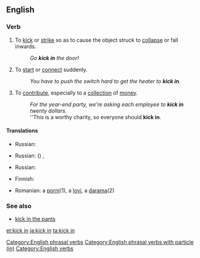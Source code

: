 ==English==

===Verb===
{{head|en|verb|head=[[kick]] [[in]]}}

# {{transitive}} To [[kick]] or [[strike]] so as to cause the object struck to [[collapse]] or fall inwards.
#: ''Go '''kick in''' the door!''
# {{intransitive|idiomatic}} To [[start]] or [[connect]] suddenly.
#: ''You have to push the switch hard to get the heater to '''kick in'''.''
# {{transitive|and|intransitive|idiomatic}} To [[contribute]], especially to a [[collection]] of [[money]].
#: ''For the year-end party, we're asking each employee to  '''kick in''' twenty dollars.''
#: ''This is a worthy charity, so everyone should '''kick in'''.

====Translations====
{{trans-top|To kick or strike so as to cause the object struck to collapse or fall inwards}}
* Russian: {{t-|ru|вышибать}}
{{trans-mid}}
{{trans-bottom}}

{{trans-top|To start or connect suddenly}}
* Russian: ({{t+|ru|неожиданно}}) {{t+|ru|включаться}}, {{t+|ru|подключаться}}
{{trans-mid}}
{{trans-bottom}}

{{trans-top|To contribute, especially to a collection of money}}
* Russian: {{t+|ru|вносить}} {{t+|ru|доля|f|alt=долю}}
{{trans-mid}}
{{trans-bottom}}

{{checktrans-top}}
* Finnish: {{t+|fi|potkaista}} {{t+|fi|sisään}}
{{trans-mid}}
* Romanian: a [[porni]](1), a [[lovi]], a [[darama]](2)
{{trans-bottom}}

===See also===
* [[kick in the pants]]

[[Category:English phrasal verbs]]
[[Category:English phrasal verbs with particle (in)]]
[[Category:English verbs]]

[[et:kick in]]
[[ja:kick in]]
[[ta:kick in]]